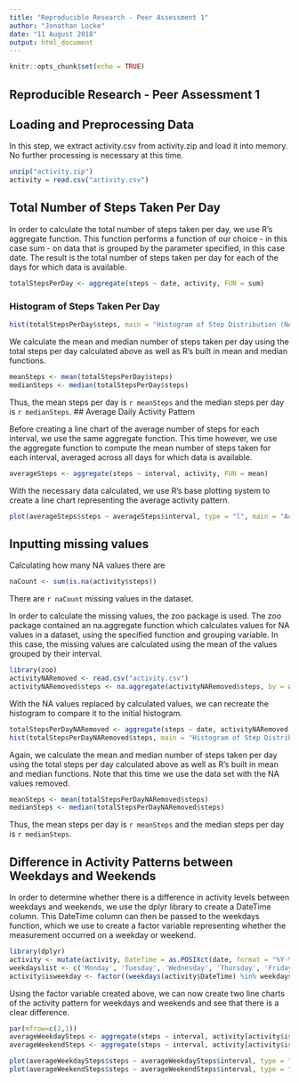 ```yaml
---
title: "Reproducible Research - Peer Assessment 1"
author: "Jonathan Locke"
date: "11 August 2018"
output: html_document
---
```


```r
knitr::opts_chunk$set(echo = TRUE)
```

## Reproducible Research - Peer Assessment 1

## Loading and Preprocessing Data

In this step, we extract activity.csv from activity.zip and load it into memory. No further processing is necessary at this time.
```r
unzip("activity.zip")
activity = read.csv("activity.csv")

```

## Total Number of Steps Taken Per Day

In order to calculate the total number of steps taken per day, we use R's aggregate function. This function performs a function of our choice - in this case sum - on data that is grouped by the parameter specified, in this case date. The result is the total number of steps taken per day for each of the days for which data is available.

```r
totalStepsPerDay <- aggregate(steps ~ date, activity, FUN = sum)
```


### Histogram of Steps Taken Per Day

```r

hist(totalStepsPerDay$steps, main = "Histogram of Step Distribution (NAs removed)", xlab = "Step Count", col = "green")
```

We calculate the mean and median number of steps taken per day using the total steps per day calculated above as well as R's built in mean and median functions.

```r
meanSteps <- mean(totalStepsPerDay$steps)
medianSteps <- median(totalStepsPerDay$steps)
```

Thus, the mean steps per day is `r meanSteps` and the median steps per day is `r medianSteps`.
## Average Daily Activity Pattern

Before creating a line chart of the average number of steps for each interval, we use the same aggregate function. This time however, we use the aggregate function to compute the mean number of steps taken for each interval, averaged across all days for which data is available.

```r
averageSteps <- aggregate(steps ~ interval, activity, FUN = mean)
```

With the necessary data calculated, we use R's base plotting system to create a line chart representing the average activity pattern.

```r
plot(averageSteps$steps ~ averageSteps$interval, type = "l", main = "Activity Pattern", col = "black", xlab = "Interval", ylab = "Average Step Count")
```

## Inputting missing values

Calculating how many NA values there are

```r
naCount <- sum(is.na(activity$steps))
```

There are `r naCount` missing values in the dataset.

In order to calculate the missing values, the zoo package is used. The zoo package contained an na.aggregate function which calculates values for NA values in a dataset, using the specified function and grouping variable. In this case, the missing values are calculated using the mean of the values grouped by their interval.

```r
library(zoo)
activityNARemoved <- read.csv("activity.csv")
activityNARemoved$steps <- na.aggregate(activityNARemoved$steps, by = activityNARemoved$interval, FUN = mean)

```

With the NA values replaced by calculated values, we can recreate the histogram to compare it to the initial histogram.

```r
totalStepsPerDayNARemoved <- aggregate(steps ~ date, activityNARemoved, FUN = sum)
hist(totalStepsPerDayNARemoved$steps, main = "Histogram of Step Distribution (NAs removed)", xlab = "Step Count", col = "blue")
```

Again, we calculate the mean and median number of steps taken per day using the total steps per day calculated above as well as R's built in mean and median functions. Note that this time we use the data set with the NA values removed.


```r
meanSteps <- mean(totalStepsPerDayNARemoved$steps)
medianSteps <- median(totalStepsPerDayNARemoved$steps)
```

Thus, the mean steps per day is `r meanSteps` and the median steps per day is `r medianSteps`.

## Difference in Activity Patterns between Weekdays and Weekends

In order to determine whether there is a difference in activity levels between weekdays and weekends, we use the dplyr library to create a DateTime column. This DateTime column can then be passed to the weekdays function, which we use to create a factor variable representing whether the measurement occurred on a weekday or weekend.

```r
library(dplyr)
activity <- mutate(activity, DateTime = as.POSIXct(date, format = "%Y-%m-%d"))
weekdayslist <- c('Monday', 'Tuesday', 'Wednesday', 'Thursday', 'Friday')
activity$isweekday <- factor((weekdays(activity$DateTime) %in% weekdayslist), levels=c(FALSE, TRUE), labels=c('weekend', 'weekday'))
```

Using the factor variable created above, we can now create two line charts of the activity pattern for weekdays and weekends and see that there is a clear difference.

```r
par(mfrow=c(2,1))
averageWeekdaySteps <- aggregate(steps ~ interval, activity[activity$isweekday == "weekday",], FUN = mean)
averageWeekendSteps <- aggregate(steps ~ interval, activity[activity$isweekday == "weekend",], FUN = mean)

plot(averageWeekdaySteps$steps ~ averageWeekdaySteps$interval, type = "l", main = "Weekday Activity Pattern", col = "red", xlab = "Interval", ylab = "Average Step Count")
plot(averageWeekendSteps$steps ~ averageWeekendSteps$interval, type = "l", main = "Weekend Activity Pattern", col = "red", xlab = "Interval", ylab = "Average Step Count")

```
